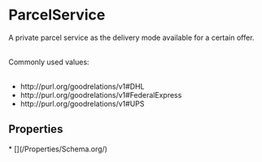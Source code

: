 # ParcelService

A private parcel service as the delivery mode available for a certain offer.<br/><br/>

Commonly used values:<br/><br/>

<ul>
<li>http://purl.org/goodrelations/v1#DHL</li>
<li>http://purl.org/goodrelations/v1#FederalExpress</li>
<li>http://purl.org/goodrelations/v1#UPS</li>
</ul>

## Properties

<Grid>
* [](/Properties/Schema.org/)

</Grid>

